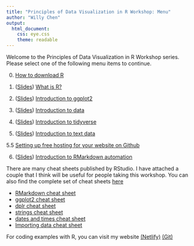 ```yaml
---
title: "Principles of Data Visualization in R Workshop: Menu"
author: "Willy Chen"
output: 
  html_document:
    css: eye.css
    theme: readable
---
```

Welcome to the Principles of Data Visualization in R Workshop series. Please select one of the following menu items to continue.

0. [How to download R](https://willythewoo.github.io/WillyTheWoo/workshop/Introduction.html) 

1. ([Slides](https://willythewoo.github.io/WillyTheWoo/workshop/whatisRslides.html))  [What is R?](https://willythewoo.github.io/WillyTheWoo/workshop/whatisR.html) 

2. ([Slides](https://willythewoo.github.io/WillyTheWoo/workshop/ggplot2slides.html))  [Introduction to ggplot2](https://willythewoo.github.io/WillyTheWoo/workshop/ggplot2.html) 

3. ([Slides](https://willythewoo.github.io/WillyTheWoo/workshop/dataslides.html))  [Introduction to data](https://willythewoo.github.io/WillyTheWoo/workshop/data.html)

4. ([Slides](https://willythewoo.github.io/WillyTheWoo/workshop/tidyverseslides.html))  [Introduction to tidyverse](https://willythewoo.github.io/WillyTheWoo/workshop/tidyverse.html) 

5. ([Slides](https://willythewoo.github.io/WillyTheWoo/workshop/textdataslides.html))  [Introduction to text data](https://willythewoo.github.io/WillyTheWoo/workshop/textdata.html) 

5.5 [Setting up free hosting for your website on Github](https://willythewoo.github.io/WillyTheWoo/workshop/github.html)

6. ([Slides](https://willythewoo.github.io/WillyTheWoo/workshop/rmarkdownslides.html)) [Introduction to RMarkdown automation ](https://willythewoo.github.io/WillyTheWoo/workshop/rmarkdown.html) 


There are many cheat sheets published by RStudio. I have attached a couple that I think will be useful for people taking this workshop. You can also find the complete set of cheat sheets [here](https://rstudio.com/resources/cheatsheets/)

  * [RMarkdown cheat sheet](https://github.com/rstudio/cheatsheets/raw/master/rmarkdown-2.0.pdf)
  * [ggplot2 cheat sheet](https://github.com/rstudio/cheatsheets/raw/master/data-visualization-2.1.pdf)
  * [dplr cheat sheet](https://github.com/rstudio/cheatsheets/raw/master/data-transformation.pdf)
  * [strings cheat sheet](https://github.com/rstudio/cheatsheets/raw/master/strings.pdf)
  * [dates and times cheat sheet](https://github.com/rstudio/cheatsheets/raw/master/lubridate.pdf)
  * [Importing data cheat sheet](https://github.com/rstudio/cheatsheets/raw/master/data-import.pdf)


For coding examples with R, you can visit my website [(Netlify)](willy.netlify.app) [(Git)](https://willythewoo.github.io/WillyTheWoo/) 
